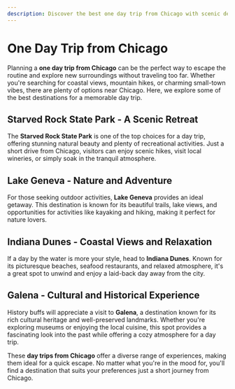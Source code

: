 ```yaml
---
description: Discover the best one day trip from Chicago with scenic destinations, exciting activities, and top recommendations for a perfect getaway.
---
```


# One Day Trip from Chicago

Planning a **one day trip from Chicago** can be the perfect way to escape the routine and explore new surroundings without traveling too far. Whether you're searching for coastal views, mountain hikes, or charming small-town vibes, there are plenty of options near Chicago. Here, we explore some of the best destinations for a memorable day trip.

## Starved Rock State Park - A Scenic Retreat

The **Starved Rock State Park** is one of the top choices for a day trip, offering stunning natural beauty and plenty of recreational activities. Just a short drive from Chicago, visitors can enjoy scenic hikes, visit local wineries, or simply soak in the tranquil atmosphere.

## Lake Geneva - Nature and Adventure

For those seeking outdoor activities, **Lake Geneva** provides an ideal getaway. This destination is known for its beautiful trails, lake views, and opportunities for activities like kayaking and hiking, making it perfect for nature lovers.

## Indiana Dunes - Coastal Views and Relaxation

If a day by the water is more your style, head to **Indiana Dunes**. Known for its picturesque beaches, seafood restaurants, and relaxed atmosphere, it's a great spot to unwind and enjoy a laid-back day away from the city.

## Galena - Cultural and Historical Experience

History buffs will appreciate a visit to **Galena**, a destination known for its rich cultural heritage and well-preserved landmarks. Whether you're exploring museums or enjoying the local cuisine, this spot provides a fascinating look into the past while offering a cozy atmosphere for a day trip.

These **day trips from Chicago** offer a diverse range of experiences, making them ideal for a quick escape. No matter what you're in the mood for, you'll find a destination that suits your preferences just a short journey from Chicago.
